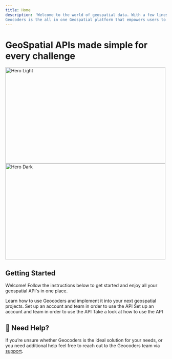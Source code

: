 ```yaml
---
title: Home
description: 'Welcome to the world of geospatial data. With a few lines of code you can join the future.
Geocoders is the all in one Geospatial platform that empowers users to build with accurate, high performance geospatial APIs.'
---
```



# GeoSpatial APIs made simple for every challenge

<img
  className="block dark:hidden"
  src="/images/docs-landing-light.png"
  alt="Hero Light"
  width="500" height="300"
  align="center"
/>
<img
  className="hidden dark:block"
  src="/images/docs-landing-dark.png"
  alt="Hero Dark"
  width="500" height="300"
  align="center"
/>

## Getting Started

Welcome! Follow the instructions below to get started and enjoy all your geospatial API's in one place.

<CardGroup cols={2}>
  <Card
    title="Quick Start"
    icon="arrow-pointer"
    href="/quick-start"
  >
    Learn how to use Geocoders and implement it into your next geospatial projects.
  </Card>
  <Card
    title="Create a developer account"
    icon="pen-to-square"
    href="https://dashboard.geocoders.io"
  >
    Set up an account and team in order to use the API
  </Card>
</CardGroup>

<CardGroup cols={2}>
  <Card
    title="Create your API key"
    icon="key-skeleton"
    href="https://dashboard.geocoders.io"
  >
    Set up an account and team in order to use the API
  </Card>
  <Card
    title="See Examples for more info"
    icon="code"
    href="/api-reference"
  >
    Take a look at how to use the API
  </Card>
</CardGroup>


## 🤔 Need Help?
If you’re unsure whether Geocoders is the ideal solution for your needs,
or you need additional help feel free to reach out to the Geocoders team
via [support](mailto:support@geocoders.io).
